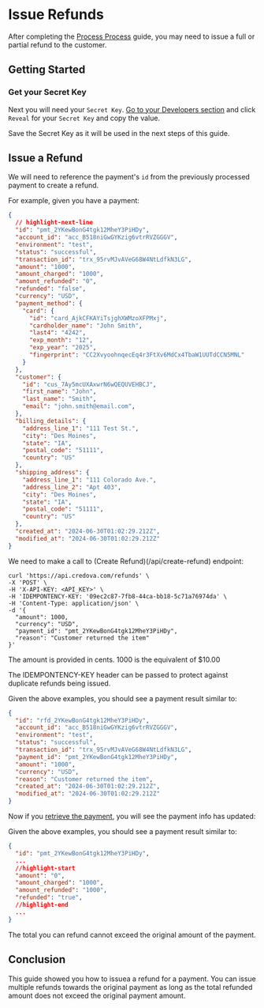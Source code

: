 

# Issue Refunds

After completing the [Process Process](/guides/merchants/process-payments) guide, you may need to issue a full or partial refund to the customer.

## Getting Started

<GettingStartedSection />

### Get your Secret Key

Next you will need your `Secret Key`. [Go to your Developers section](https://portal.credova.com/developers/api-keys) and click `Reveal` for your `Secret Key` and copy the value.

<Alert>Save the Secret Key as it will be used in the next steps of this guide.</Alert>


## Issue a Refund

We will need to reference the payment's `id` from the previously processed payment to create a refund.

For example, given you have a payment:

```json showLineNumbers
{
  // highlight-next-line
  "id": "pmt_2YKewBonG4tgk12MheY3PiHDy",
  "account_id": "acc_B518niGwGYKzig6vtrRVZGGGV",
  "environment": "test",
  "status": "successful",
  "transaction_id": "trx_95rvMJvAVeG68W4NtLdfkN3LG",
  "amount": "1000",
  "amount_charged": "1000",
  "amount_refunded": "0",
  "refunded": "false",
  "currency": "USD",
  "payment_method": {
    "card": {
      "id": "card_AjkCFKAYiTsjghXWMzoXFPMxj",
      "cardholder_name": "John Smith",
      "last4": "4242",
      "exp_month": "12",
      "exp_year": "2025",
      "fingerprint": "CC2XvyoohnqecEq4r3FtXv6MdCx4TbaW1UUTdCCN5MNL"
    }
  },
  "customer": {
    "id": "cus_7Ay5mcUXAxwrN6wQEQUVEHBCJ",
    "first_name": "John",
    "last_name": "Smith",
    "email": "john.smith@email.com",
  },
  "billing_details": {
    "address_line_1": "111 Test St.",
    "city": "Des Moines",
    "state": "IA",
    "postal_code": "51111",
    "country": "US"
  },
  "shipping_address": {
    "address_line_1": "111 Colorado Ave.",
    "address_line_2": "Apt 403",
    "city": "Des Moines",
    "state": "IA",
    "postal_code": "51111",
    "country": "US"
  },
  "created_at": "2024-06-30T01:02:29.212Z",
  "modified_at": "2024-06-30T01:02:29.212Z"
}
```

We need to make a call to (Create Refund)(/api/create-refund) endpoint:

```shell showLineNumbers title="Create a Refund"
curl 'https://api.credova.com/refunds' \
-X 'POST' \
-H 'X-API-KEY: <API_KEY>' \
-H 'IDEMPONTENCY-KEY: '09ec2c87-7fb8-44ca-bb18-5c71a76974da' \
-H 'Content-Type: application/json' \
-d '{
  "amount": 1000,
  "currency": "USD",
  "payment_id": "pmt_2YKewBonG4tgk12MheY3PiHDy",
  "reason": "Customer returned the item"
}'
```

<Alert>The amount is provided in cents. 1000 is the equivalent of $10.00</Alert>

<Alert type="warning">The IDEMPONTENCY-KEY header can be passed to protect against duplicate refunds being issued.</Alert>

Given the above examples, you should see a payment result similar to:

```json showLineNumbers
{
  "id": "rfd_2YKewBonG4tgk12MheY3PiHDy",
  "account_id": "acc_B518niGwGYKzig6vtrRVZGGGV",
  "environment": "test",
  "status": "successful",
  "transaction_id": "trx_95rvMJvAVeG68W4NtLdfkN3LG",
  "payment_id": "pmt_2YKewBonG4tgk12MheY3PiHDy",
  "amount": "1000",
  "currency": "USD",
  "reason": "Customer returned the item",
  "created_at": "2024-06-30T01:02:29.212Z",
  "modified_at": "2024-06-30T01:02:29.212Z"
}
```

Now if you [retrieve the payment](/api/get-payment-by-id), you will see the payment info has updated:

Given the above examples, you should see a payment result similar to:

```json showLineNumbers
{
  "id": "pmt_2YKewBonG4tgk12MheY3PiHDy",
  ...
  //highlight-start
  "amount": "0",
  "amount_charged": "1000",
  "amount_refunded": "1000",
  "refunded": "true",
  //highlight-end
  ...
}
```

<Alert>The total you can refund cannot exceed the original amount of the payment.</Alert>

## Conclusion

This guide showed you how to issuea a refund for a payment.
You can issue multiple refunds towards the original payment as long as the total refunded amount does not exceed the original payment amount.

